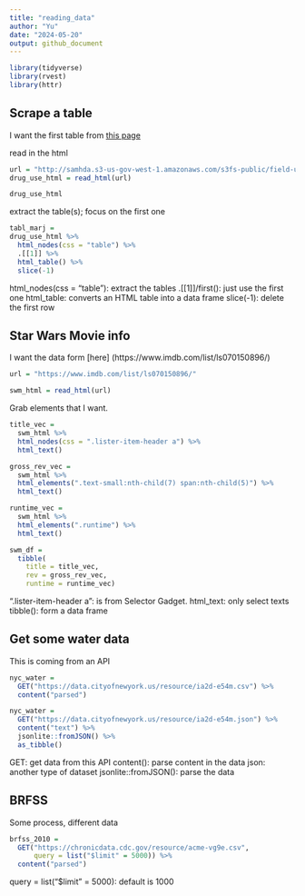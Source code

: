 ```yaml
---
title: "reading_data"
author: "Yu"
date: "2024-05-20"
output: github_document
---
```


```r
library(tidyverse)
library(rvest)
library(httr)

```

## Scrape a table

I want the first table from [this
page](https://samhda.s3-us-gov-west-1.amazonaws.com/s3fs-public/field-uploads/2k15StateFiles/NSDUHsaeShortTermCHG2015.htm)


read in the html

```r
url = "http://samhda.s3-us-gov-west-1.amazonaws.com/s3fs-public/field-uploads/2k15StateFiles/NSDUHsaeShortTermCHG2015.htm"
drug_use_html = read_html(url)

drug_use_html
```

extract the table(s); focus on the first one

```r
tabl_marj = 
drug_use_html %>% 
  html_nodes(css = "table") %>% 
  .[[1]] %>% 
  html_table() %>% 
  slice(-1)
```

html_nodes(css = "table"): extract the tables
.[[1]]/first(): just use the first one
html_table: converts an HTML table into a data frame
slice(-1): delete the first row


## Star Wars Movie info

I want the data form [here] (https://www.imdb.com/list/ls070150896/)

```r
url = "https://www.imdb.com/list/ls070150896/"

swm_html = read_html(url)
```

Grab elements that I want.

```r
title_vec = 
  swm_html %>% 
  html_nodes(css = ".lister-item-header a") %>% 
  html_text()

gross_rev_vec = 
  swm_html %>%
  html_elements(".text-small:nth-child(7) span:nth-child(5)") %>%
  html_text()

runtime_vec = 
  swm_html %>%
  html_elements(".runtime") %>%
  html_text()

swm_df = 
  tibble(
    title = title_vec,
    rev = gross_rev_vec,
    runtime = runtime_vec)
```

".lister-item-header a": is from Selector Gadget.
html_text: only select texts
tibble(): form a data frame


## Get some water data 

This is coming from an API

```r
nyc_water = 
  GET("https://data.cityofnewyork.us/resource/ia2d-e54m.csv") %>% 
  content("parsed")

nyc_water = 
  GET("https://data.cityofnewyork.us/resource/ia2d-e54m.json") %>% 
  content("text") %>% 
  jsonlite::fromJSON() %>% 
  as_tibble()
```

GET: get data from this API
content(): parse content in the data
json: another type of dataset
jsonlite::fromJSON(): parse the data


## BRFSS

Some process, different data

```r
brfss_2010 = 
  GET("https://chronicdata.cdc.gov/resource/acme-vg9e.csv", 
      query = list("$limit" = 5000)) %>% 
  content("parsed")
```

query = list("$limit" = 5000): default is 1000

